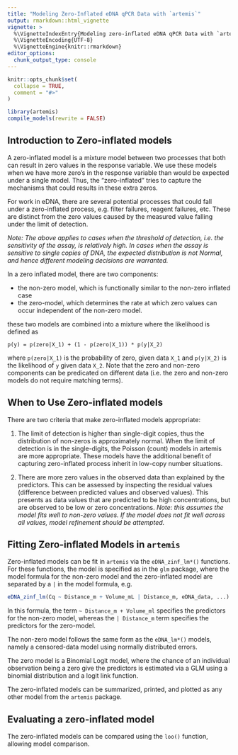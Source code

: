 ```yaml
---
title: "Modeling Zero-Inflated eDNA qPCR Data with `artemis`"
output: rmarkdown::html_vignette
vignette: >
  %\VignetteIndexEntry{Modeling zero-inflated eDNA qPCR Data with `artemis`}
  %\VignetteEncoding{UTF-8}
  %\VignetteEngine{knitr::rmarkdown}
editor_options: 
  chunk_output_type: console
---
```


```r
knitr::opts_chunk$set(
  collapse = TRUE,
  comment = "#>"
)
```

```r
library(artemis)
compile_models(rewrite = FALSE)
```

## Introduction to Zero-inflated models

A zero-inflated model is a mixture model between two processes that both can result in zero values in the response variable. We use these models when we have more zero's in the response variable than would be expected under a single model. Thus, the "zero-inflated" tries to capture the mechanisms that could results in these extra zeros.

For work in eDNA, there are several potential processes that could fall under a zero-inflated process, e.g. filter failures, reagent failures, etc. These are distinct from the zero values caused by the measured value falling under the limit of detection. 

*Note: The above applies to cases when the threshold of detection, i.e. the sensitivity of the assay, is relatively high. In cases when the assay is sensitive to single copies of DNA, the expected distribution is not Normal, and hence different modeling decisions are warranted.*

In a zero inflated model, there are two components:

- the non-zero model, which is functionally similar to the non-zero inflated case
- the zero-model, which determines the rate at which zero values can occur independent of the non-zero model.

these two models are combined into a mixture where the likelihood is defined as

```math
p(y) = p(zero|X_1) + (1 - p(zero|X_1)) * p(y|X_2)
```

where `p(zero|X_1)` is the probability of zero, given data `X_1` and `p(y|X_2)` is the likelihood of `y` given data `X_2`. Note that the zero and non-zero components can be predicated on different data (i.e. the zero and non-zero models do not require matching terms).

## When to Use Zero-inflated models

There are two criteria that make zero-inflated models appropriate:

1. The limit of detection is higher than single-digit copies, thus the distribution of non-zeros is approximately normal. When the limit of detection is in the single-digits, the Poisson (count) models in artemis are more appropriate. These models have the additional benefit of capturing zero-inflated process inherit in low-copy number situations.

2. There are more zero values in the observed data than explained by the predictors. This can be assessed by inspecting the residual values (difference between predicted values and observed values). This presents as data values that are predicted to be high concentrations, but are observed to be low or zero concentrations. *Note: this assumes the model fits well to non-zero values. If the model does not fit well across all values, model refinement should be attempted.*


## Fitting Zero-inflated Models in `artemis`

Zero-inflated models can be fit in `artemis` via the `eDNA_zinf_lm*()` functions. For these functions, the model is specified as in the `glm` package, where the model formula for the non-zero model and the zero-inflated model are separated by a `|` in the model formula, e.g. 

```r
eDNA_zinf_lm(Cq ~ Distance_m + Volume_mL | Distance_m, eDNA_data, ...)
```

In this formula, the term `~ Distance_m + Volume_ml` specifies the predictors for the non-zero model, whereas the `| Distance_m` term specifies the predictors for the zero-model. 

The non-zero model follows the same form as the `eDNA_lm*()` models, namely a censored-data model using normally distributed errors. 

The zero model is a Binomial Logit model, where the chance of an individual observation being a zero give the predictors is estimated via a GLM using a binomial distribution and a logit link function. 

The zero-inflated models can be summarized, printed, and plotted as any other model from the `artemis` package.

## Evaluating a zero-inflated model

The zero-inflated models can be compared using the `loo()` function, allowing model comparison. 
